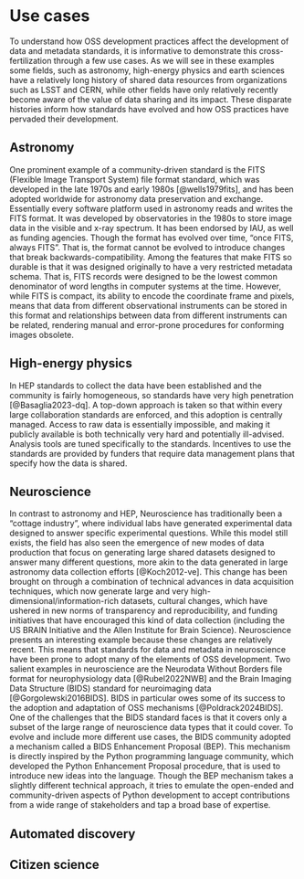 # Use cases

To understand how OSS development practices affect the development of data and
metadata standards, it is informative to demonstrate this cross-fertilization
through a few use cases. As we will see in these examples some fields, such as
astronomy, high-energy physics and earth sciences have a relatively long
history of shared data resources from organizations such as LSST and CERN,
while other fields have only relatively recently become aware of the value of
data sharing and its impact. These disparate histories inform how standards
have evolved and how OSS practices have pervaded their
development.

## Astronomy

One prominent example of a community-driven standard is the FITS (Flexible
Image Transport System) file format standard, which was developed in the late
1970s and early 1980s [@wells1979fits], and has been adopted worldwide for
astronomy data preservation and exchange. Essentially every software platform
used in astronomy reads and writes the FITS format. It was developed by
observatories in the 1980s to store image data in the visible and x-ray
spectrum. It has been endorsed by IAU, as well as funding agencies. Though the
format has evolved over time, “once FITS, always FITS”. That is, the format
cannot be evolved to introduce changes that break backwards-compatibility.
Among the features that make FITS so durable is that it was designed originally
to have a very restricted metadata schema. That is, FITS records were designed
to be the lowest common denominator of word lengths in computer systems at the
time. However, while FITS is compact, its ability to encode the coordinate
frame and pixels, means that data from different observational instruments can
be stored in this format and relationships between data from different
instruments can be related, rendering manual and error-prone procedures for
conforming images obsolete.

## High-energy physics

In HEP standards to collect the data have been established and the community is
fairly homogeneous, so standards have very high penetration [@Basaglia2023-dq].
A top-down approach is taken so that within every large collaboration standards
are enforced, and this adoption is centrally managed. Access to raw data is
essentially impossible, and making it publicly available is both technically
very hard and potentially ill-advised. Analysis tools are tuned specifically to
the standards. Incentives to use the standards are provided by funders that
require data management plans that specify how the data is shared.


## Neuroscience

In contrast to astronomy and HEP, Neuroscience has traditionally been a
"cottage industry", where individual labs have generated experimental data
designed to answer specific experimental questions. While this model still
exists, the field has also seen the emergence of new modes of data production
that focus on generating large shared datasets designed to answer many
different questions, more akin to the data generated in large astronomy data
collection efforts [@Koch2012-ve]. This change has been brought on through a
combination of technical advances in data acquisition techniques, which now
generate large and very high-dimensional/information-rich datasets, cultural
changes, which have ushered in new norms of transparency and reproducibility,
and funding initiatives that have encouraged this kind of data collection
(including the US BRAIN Initiative and the Allen Institute for Brain Science).
Neuroscience presents an interesting example because these changes are
relatively recent. This means that standards for data and metadata in
neuroscience have been prone to adopt many of the elements of OSS development.
Two salient examples in neuroscience are the Neurodata Without Borders file
format for neurophysiology data [@Rubel2022NWB] and the Brain Imaging Data
Structure (BIDS) standard for neuroimaging data [@Gorgolewski2016BIDS]. BIDS in
particular owes some of its success to the adoption and adaptation of OSS
mechanisms [@Poldrack2024BIDS]. One of the challenges that the BIDS standard
faces is that it covers only a subset of the large range of neuroscience data
types that it could cover. To evolve and include more different use cases, the
BIDS community adopted a mechanism called a BIDS Enhancement Proposal (BEP).
This mechanism is directly inspired by the Python programming language
community, which developed the Python Enhancement Proposal procedure, that is
used to introduce new ideas into the language. Though the BEP mechanism takes a
slightly different technical approach, it tries to emulate the open-ended and
community-driven aspects of Python development to accept contributions from a
wide range of stakeholders and tap a broad base of expertise.

## Automated discovery

## Citizen science

